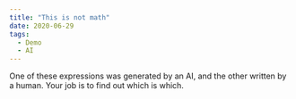```yaml
---
title: "This is not math"
date: 2020-06-29
tags:
  - Demo
  - AI
---
```



<GuessWho />

One of these expressions was generated by an AI, and the other
written by a human. Your job is to find out which is which.